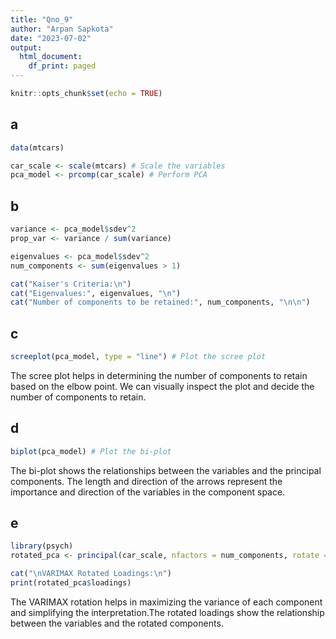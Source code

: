 ```yaml
---
title: "Qno_9"
author: "Arpan Sapkota"
date: "2023-07-02"
output:
  html_document:
    df_print: paged
---
```


```r
knitr::opts_chunk$set(echo = TRUE)
```

## a
```r
data(mtcars)

car_scale <- scale(mtcars) # Scale the variables
pca_model <- prcomp(car_scale) # Perform PCA
```

## b
```r

variance <- pca_model$sdev^2 
prop_var <- variance / sum(variance) 

eigenvalues <- pca_model$sdev^2
num_components <- sum(eigenvalues > 1)

cat("Kaiser's Criteria:\n")
cat("Eigenvalues:", eigenvalues, "\n")
cat("Number of components to be retained:", num_components, "\n\n")
```

## c
```r
screeplot(pca_model, type = "line") # Plot the scree plot

```
The scree plot helps in determining the number of components to retain based on the elbow point. We can visually inspect the plot and decide the number of components to retain.



## d
```r
biplot(pca_model) # Plot the bi-plot

```
The bi-plot shows the relationships between the variables and the principal components. The length and direction of the arrows represent the importance and direction of the variables in the component space.

## e
```r
library(psych)
rotated_pca <- principal(car_scale, nfactors = num_components, rotate = "varimax")

cat("\nVARIMAX Rotated Loadings:\n")
print(rotated_pca$loadings)

```
The VARIMAX rotation helps in maximizing the variance of each component and simplifying the interpretation.The rotated loadings show the relationship between the variables and the rotated components.

